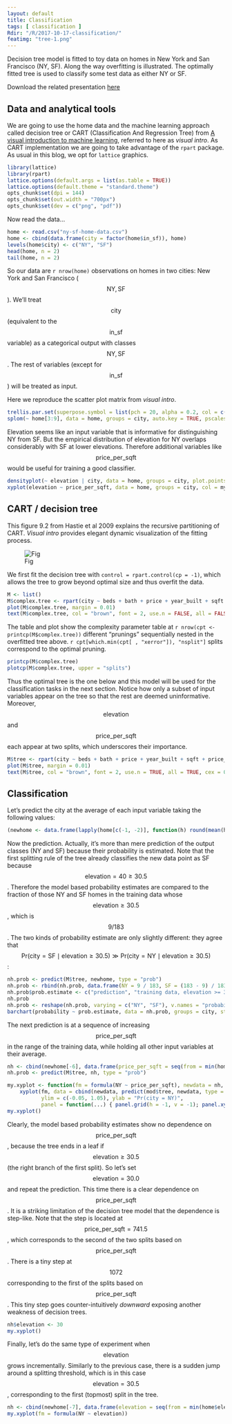 ```yaml
---
layout: default
title: Classification
tags: [ classification ]
Rdir: "/R/2017-10-17-classification/"
featimg: "tree-1.png"
---
```


Decision tree model is fitted to toy data on homes in New York and San Francisco (NY, SF).  Along the way overfitting is illustrated.  The optimally fitted tree is used to classify some test data as either NY or SF.

Download the related presentation [here]({{ site.baseurl }}/assets/machine-learning-attilagk.pdf)

## Data and analytical tools

We are going to use the home data and the machine learning approach called decision tree or CART (Classification And Regression Tree) from [A visual introduction to machine learning](http://www.r2d3.us/visual-intro-to-machine-learning-part-1/), referred to here as *visual intro*.  As CART implementation we are going to take advantage of the `rpart` package.  As usual in this blog, we opt for `lattice` graphics.

```r
library(lattice)
library(rpart)
lattice.options(default.args = list(as.table = TRUE))
lattice.options(default.theme = "standard.theme")
opts_chunk$set(dpi = 144)
opts_chunk$set(out.width = "700px")
opts_chunk$set(dev = c("png", "pdf"))
```

Now read the data...

```r
home <- read.csv("ny-sf-home-data.csv")
home <- cbind(data.frame(city = factor(home$in_sf)), home)
levels(home$city) <- c("NY", "SF")
head(home, n = 2)
tail(home, n = 2)
```

So our data are `r nrow(home)` observations on homes in two cities: New York and San Francisco ($$\mathrm{NY},\mathrm{SF}$$).  We'll treat $$\mathrm{city}$$ (equivalent to the $$\mathrm{in\_sf}$$ variable) as a categorical output with classes $$\mathrm{NY},\mathrm{SF}$$.  The rest of variables (except for $$\mathrm{in\_sf}$$) will be treated as input.

Here we reproduce the scatter plot matrix from *visual intro*.

```r
trellis.par.set(superpose.symbol = list(pch = 20, alpha = 0.2, col = c(my.col <- c("blue", "green3"), trellis.par.get("superpose.symbol")$col[3:7])))
splom(~ home[3:9], data = home, groups = city, auto.key = TRUE, pscales = 0)
```

Elevation seems like an input variable that is informative for distinguishing NY from SF.  But the empirical distribution of elevation for NY overlaps considerably with SF at lower elevations.  Therefore additional variables like $$\mathrm{price\_per\_sqft}$$ would be useful for training a good classifier.

```r
densityplot(~ elevation | city, data = home, groups = city, plot.points = "rug", layout = c(1, 2), xlim = c(0, 250), col = my.col)
xyplot(elevation ~ price_per_sqft, data = home, groups = city, col = my.col, auto.key = TRUE)
```

## CART / decision tree

This figure 9.2 from Hastie et al 2009 explains the recursive partitioning of CART.  *Visual intro* provides elegant dynamic visualization of the fitting process.

![Fig]({{ site.baseurl }}/figures/elements-stats-learning-fig-9.2.jpg)

We first fit the decision tree with `control = rpart.control(cp = -1)`, which allows the tree to grow beyond optimal size and thus overfit the data.

```r
M <- list()
M$complex.tree <- rpart(city ~ beds + bath + price + year_built + sqft + price_per_sqft + elevation, data = home, control = rpart.control(cp = -1))
plot(M$complex.tree, margin = 0.01)
text(M$complex.tree, col = "brown", font = 2, use.n = FALSE, all = FALSE, cex = 0.8)
```

The table and plot show the complexity parameter table at `r nrow(cpt <- printcp(M$complex.tree))` different "prunings" sequentially nested in the overfitted tree above.  `r cpt[which.min(cpt[ , "xerror"]), "nsplit"]` splits correspond to the optimal pruning.

```r
printcp(M$complex.tree)
plotcp(M$complex.tree, upper = "splits")
```

Thus the optimal tree is the one below and this model will be used for the classification tasks in the next section.  Notice how only a subset of input variables appear on the tree so that the rest are deemed uninformative.  Moreover, $$\mathrm{elevation}$$ and $$\mathrm{price\_per\_sqft}$$ each appear at two splits, which underscores their importance.

```r
M$tree <- rpart(city ~ beds + bath + price + year_built + sqft + price_per_sqft + elevation, data = home)
plot(M$tree, margin = 0.01)
text(M$tree, col = "brown", font = 2, use.n = TRUE, all = TRUE, cex = 0.9)
```

## Classification

Let's predict the city at the average of each input variable taking the following values:

```r
(newhome <- data.frame(lapply(home[c(-1, -2)], function(h) round(mean(h)))))
```

Now the prediction.  Actually, it's more than mere prediction of the output classes (NY and SF) because their probability is estimated.  Note that the first splitting rule of the tree already classifies the new data point as SF because $$\mathrm{elevation} = 40 \ge 30.5$$.  Therefore the model based probability estimates are compared to the fraction of those NY and SF homes in the training data whose $$\mathrm{elevation} \ge 30.5$$, which is $$9 / 183$$.  The two kinds of probability estimate are only slightly different: they agree that $$\mathrm{Pr}(\mathrm{city} = \mathrm{SF} \mid \mathrm{elevation} \ge 30.5) \gg \mathrm{Pr}(\mathrm{city} = \mathrm{NY} \mid \mathrm{elevation} \ge 30.5)$$:

```r
nh.prob <- predict(M$tree, newhome, type = "prob")
nh.prob <- rbind(nh.prob, data.frame(NY = 9 / 183, SF = (183 - 9) / 183))
nh.prob$prob.estimate <- c("prediction", "training data, elevation >= 30.5")
nh.prob
nh.prob <- reshape(nh.prob, varying = c("NY", "SF"), v.names = "probability", times = c("NY", "SF"), timevar = "city", direction = "long")
barchart(probability ~ prob.estimate, data = nh.prob, groups = city, stack = TRUE, auto.key = TRUE, scales = list(x = list(cex = 1)))
```

The next prediction is at a sequence of increasing $$\mathrm{price\_per\_sqft}$$ in the range of the training data, while holding all other input variables at their average.

```r
nh <- cbind(newhome[-6], data.frame(price_per_sqft = seq(from = min(home$price_per_sqft), to = max(home$price_per_sqft), length.out = 50)))
nh.prob <- predict(M$tree, nh, type = "prob")
```

```r
my.xyplot <- function(fm = formula(NY ~ price_per_sqft), newdata = nh, mod = M)
    xyplot(fm, data = cbind(newdata, predict(mod$tree, newdata, type = "prob")),
           ylim = c(-0.05, 1.05), ylab = "Pr(city = NY)",
           panel = function(...) { panel.grid(h = -1, v = -1); panel.xyplot(...) })
my.xyplot()
```

Clearly, the model based probability estimates show no dependence on $$\mathrm{price\_per\_sqft}$$, because the tree ends in a leaf if $$\mathrm{elevation} \ge 30.5$$ (the right branch of the first split).  So let's set $$\mathrm{elevation} = 30.0$$ and repeat the prediction.  This time there is a clear dependence on $$\mathrm{price\_per\_sqft}$$.  It is a striking limitation of the decision tree model that the dependence is step-like.  Note that the step is located at $$\mathrm{price\_per\_sqft} = 741.5$$, which corresponds to the second of the two splits based on $$\mathrm{price\_per\_sqft}$$.  There is a tiny step at $$1072$$ corresponding to the first of the splits based on $$\mathrm{price\_per\_sqft}$$.  This tiny step goes counter-intuitively *downward* exposing another weakness of decision trees.

```r
nh$elevation <- 30
my.xyplot()
```

Finally, let's do the same type of experiment when $$\mathrm{elevation}$$ grows incrementally.  Similarly to the previous case, there is a sudden jump around a splitting threshold, which is in this case $$\mathrm{elevation} = 30.5$$, corresponding to the first (topmost) split in the tree.

```r
nh <- cbind(newhome[-7], data.frame(elevation = seq(from = min(home$elevation), to = max(home$elevation), length.out = 50)))
my.xyplot(fm = formula(NY ~ elevation))
```

